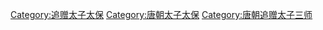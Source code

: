 [[Category:追赠太子太保|Category:追赠太子太保]]
[[Category:唐朝太子太保|Category:唐朝太子太保]]
[[Category:唐朝追赠太子三师|Category:唐朝追赠太子三师]]